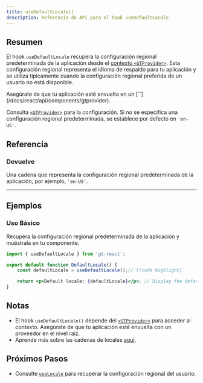 ```yaml
---
title: useDefaultLocale()
description: Referencia de API para el hook useDefaultLocale
---
```


## Resumen

El hook `useDefaultLocale` recupera la configuración regional predeterminada de la aplicación desde el [contexto `<GTProvider>`](/docs/react/api/components/gtprovider).
Esta configuración regional representa el idioma de respaldo para tu aplicación y se utiliza típicamente cuando la configuración regional preferida de un usuario no está disponible.

<Callout>
    Asegúrate de que tu aplicación esté envuelta en un [`<GTProvider>`](/docs/react/api/components/gtprovider).
</Callout>

Consulta [`<GTProvider>`](/docs/react/api/config/gtprovider) para la configuración.
Si no se especifica una configuración regional predeterminada, se establece por defecto en `'en-US'`.


## Referencia

### Devuelve

Una cadena que representa la configuración regional predeterminada de la aplicación, por ejemplo, `'en-US'`.

---

## Ejemplos

### Uso Básico

Recupera la configuración regional predeterminada de la aplicación y muéstrala en tu componente.

```jsx title="DefaultLocale.jsx" copy
import { useDefaultLocale } from 'gt-react';

export default function DefaultLocale() {
    const defaultLocale = useDefaultLocale();// [!code highlight]

    return <p>Default locale: {defaultLocale}</p>; // Display the default locale
}
```

## Notas
 * El hook `useDefaultLocale()` depende del [`<GTProvider>`](/docs/react/api/components/gtprovider) para acceder al contexto.
   Asegúrate de que tu aplicación esté envuelta con un proveedor en el nivel raíz.
 * Aprende más sobre las cadenas de locales [aquí](/docs/reference/locale-strings).

## Próximos Pasos
 * Consulte [`useLocale`](/docs/react/api/helpers/useLocale) para recuperar la configuración regional del usuario.